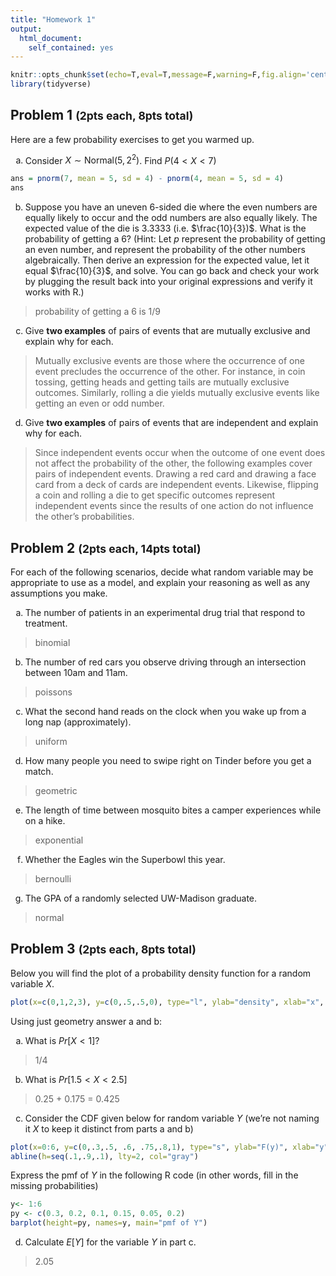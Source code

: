 ```yaml
---
title: "Homework 1"
output: 
  html_document:
    self_contained: yes
---
```


```r
knitr::opts_chunk$set(echo=T,eval=T,message=F,warning=F,fig.align='center')
library(tidyverse)
```


## Problem 1 <small>(2pts each, 8pts total)</small>

Here are a few probability exercises to get you warmed up.

a. Consider $X\sim \text{Normal}(5, 2^2)$. Find $P(4 < X < 7)$
```r
ans = pnorm(7, mean = 5, sd = 4) - pnorm(4, mean = 5, sd = 4)
ans
```

b. Suppose you have an uneven 6-sided die where the even numbers are equally likely to occur and the odd numbers are also equally likely. The expected value of the die is $3.3333$ (i.e. $\frac{10}{3})$. What is the probability of getting a 6?
   (Hint: Let $p$ represent the probability of getting an even number, and represent the probability of the other numbers algebraically. Then derive an expression for the expected value, let it equal $\frac{10}{3}$, and solve. You can go back and check your work by plugging the result back into your original expressions and verify it works with R.)

> probability of getting a 6 is 1/9

c. Give **two examples** of pairs of events that are mutually exclusive and explain why for each.

> Mutually exclusive events are those where the occurrence of one event precludes the occurrence of the other. For instance, in coin tossing, getting heads and getting tails are mutually exclusive outcomes. Similarly, rolling a die yields mutually exclusive events like getting an even or odd number.


d. Give **two examples** of pairs of events that are independent and explain why for each.

> Since independent events occur when the outcome of one event does not affect the probability of the other, the following examples cover pairs of independent events. Drawing a red card and drawing a face card from a deck of cards are independent events. Likewise, flipping a coin and rolling a die to get specific outcomes represent independent events since the results of one action do not influence the other's probabilities.


## Problem 2 <small>(2pts each, 14pts total)</small>

For each of the following scenarios, decide what random variable may be appropriate to use as a model, and explain your reasoning as well as any assumptions you make.

a. The number of patients in an experimental drug trial that respond to treatment.

> binomial

b. The number of red cars you observe driving through an intersection between 10am and 11am.

> poissons

c. What the second hand reads on the clock when you wake up from a long nap (approximately).

> uniform

d. How many people you need to swipe right on Tinder before you get a match.

> geometric

e. The length of time between mosquito bites a camper experiences while on a hike.

> exponential

f. Whether the Eagles win the Superbowl this year.

> bernoulli

g. The GPA of a randomly selected UW-Madison graduate.

> normal


## Problem 3 <small>(2pts each, 8pts total)</small>

Below you will find the plot of a probability density function for a random variable $X$.

```r
plot(x=c(0,1,2,3), y=c(0,.5,.5,0), type="l", ylab="density", xlab="x", main="pdf of X")
```

Using just geometry answer a and b:

a. What is $Pr[X < 1]$?

> 1/4

b. What is $Pr[1.5 < X < 2.5]$

> 0.25 + 0.175 = 0.425

c. Consider the CDF given below for random variable $Y$ (we're not naming it $X$ to keep it distinct from parts a and b)
```r
plot(x=0:6, y=c(0,.3,.5, .6, .75,.8,1), type="s", ylab="F(y)", xlab="y", main="cdf of Y")
abline(h=seq(.1,.9,.1), lty=2, col="gray")

```
Express the pmf of $Y$ in the following R code (in other words, fill in the missing probabilities)
```r
y<- 1:6
py <- c(0.3, 0.2, 0.1, 0.15, 0.05, 0.2)
barplot(height=py, names=y, main="pmf of Y")
```
d. Calculate $E[Y]$ for the variable $Y$ in part c.

> 2.05
